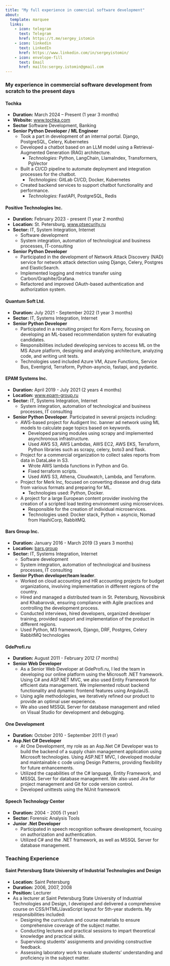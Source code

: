 ```yaml
---
title: "My full experience in comercial software development"
about:
  template: marquee
  links:
    - icon: telegram
      text: Telegram
      href: https://t.me/sergey_istomin
    - icon: linkedin
      text: LinkedIn
      href: https://www.linkedin.com/in/sergeyistomin/
    - icon: envelope-fill
      text: Email
      href: mailto:sergey.istomin@gmail.com
---
```

### My experience in commercial software development from scratch to the present days

#### Tochka  
- **Duration:** March 2024 – Present (1 year 3 months)  
- **Website:** [www.tochka.com](www.tochka.com)  
- **Sector** Software Development, Banking  
- **Senior Python Developer / ML Engineer  **
	- Took a part in development of an internal portal. Django, PostgreSQL, Celery, Kubernetes
	- Developed a chatbot based on an LLM model using a Retrieval-Augmented Generation (RAG) architecture.  
		- *Technologies:* Python, LangChain, LlamaIndex, Transformers, PgVector  
	 - Built a CI/CD pipeline to automate deployment and integration processes for the chatbot.  
		- *Technologies:* GitLab CI/CD, Docker, Kubernetes  
	- Created backend services to support chatbot functionality and performance.  
	  - *Technologies:* FastAPI, PostgreSQL, Redis  

#### Positive Technologies Inc.
- **Duration:** February 2023 - present (1 year 2 months)
- **Location:** St. Petersburg, [www.ptsecurity.ru](http://www.ptsecurity.ru)
- **Sector:** IT, System Integration, Internet
  - Software development
  - System integration, automation of technological and business processes, IT-consulting
- **Senior Python Developer**
  - Participated in the development of Network Attack Discovery (NAD) service for network attack detection using Django, Celery, Postgres and ElasticSearch.
  - Implemented logging and metrics transfer using Carbon/Graphite/Grafana.
  - Refactored and improved OAuth-based authentication and authorization system.
    
#### Quantum Soft Ltd. 
- **Duration:** July 2021 - September 2022 (1 year 3 months)
- **Sector:** IT, Systems Integration, Internet
- **Senior Python Developer**
  - Participated in a recruiting project for Korn Ferry, focusing on developing an ML-based recommendation system for evaluating candidates.
  - Responsibilities included developing services to access ML on the MS Azure platform, designing and analyzing architecture, analyzing code, and writing unit tests.
  - Technologies used included Azure VM, Azure Functions, Service Bus, Eventgrid, Terraform, Python-asyncio, fastapi, and pydantic.

#### EPAM Systems Inc. 
- **Duration:** April 2019 - July 2021 (2 years 4 months)
- **Location:** [www.epam-group.ru](http://www.epam-group.ru)
- **Sector:** IT, Systems Integration, Internet
  - System integration, automation of technological and business processes, IT consulting
- **Senior Python Developer**.
  Participated in several projects including:
  - AWS-based project for Audigent Inc. banner ad network using ML models to calculate page topics based on keywords. 
    - Developed parsing modules using scrapy and implemented asynchronous infrastructure.
    - Used AWS S3, AWS Lambdas, AWS EC2, AWS EKS, Terraform, Python libraries such as scrapy, celery, boto3 and flask.
  
  - Project for a commercial organization to collect sales reports from data in DataLake in S3.
    - Wrote AWS lambda functions in Python and Go.
    - Fixed terraform scripts.
    - Used AWS S3, Athena, Cloudwatch, Lambda, and Terraform.

  - Project for Merk Inc, focused on converting disease and drug data from various formats and preparing for ML.
    - Technologies used: Python, Docker.

  - A project for a large European content provider involving the creation of a scripted load testing environment using microservices.
    - Responsible for the creation of individual microservices.
    - Technologies used: Docker stack, Python + asyncio, Nomad from HashiCorp, RabbitMQ.

#### Bars Group Inc.
- **Duration:** January 2016 - March 2019 (3 years 3 months)
- **Location:** [bars.group](http://bars.group)
- **Sector:** IT, Systems Integration, Internet
  - Software development
  - System integration, automation of technological and business processes, IT consulting
- **Senior Python developer/team leader**.
  - Worked on cloud accounting and HR accounting projects for budget organizations, involving implementation in different regions of the country.
  - Hired and managed a distributed team in St. Petersburg, Novosibirsk and Khabarovsk, ensuring compliance with Agile practices and controlling the development process.
  - Conducted interviews, hired developers, organized developer training, provided support and implementation of the product in different regions.
  - Used Python, M3 framework, Django, DRF, Postgres, Celery RabbitMQ technologies

#### GdeProfi.ru
- **Duration:** August 2011 - February 2012 (7 months)
- **Senior Web Developer**
  - As a Senior Web Developer at GdeProfi.ru, I led the team in developing our online platform using the Microsoft .NET framework. Using C# and ASP.NET MVC,
    we also used Entity Framework for efficient data management. We implemented robust backend functionality and dynamic frontend features using AngularJS.
  - Using agile methodologies, we iteratively refined our product to provide an optimal user experience.
  - We also used MSSQL Server for database management and relied on Visual Studio for development and debugging.
  
#### One Development
- **Duration:** October 2010 - September 2011 (1 year)
- **Asp.Net C# Developer**
  - At One Development, my role as an Asp.Net C# Developer was to build the backend of a supply chain management application using Microsoft technologies.
    Using ASP.NET MVC, I developed modular and maintainable c code using Design Patterns, providing flexibility for future enhancements.
  - Utilized the capabilities of the C# language, Entity Framework, and
    MSSQL Server for database management. We also used Jira for project management and Git for code version control.
  - Developed unittests using the NUnit framework

#### Speech Technology Center
- **Duration:** 2004 - 2005 (1 year)
- **Sector:** Forensic Analysis Tools
- **Junior .Net Developer**
  - Participated in speech recognition software development, focusing on authorization and authentication.
  - Utilized C# and the .NET framework, as well as MSSQL Server for database management.

### Teaching Experience

#### Saint Petersburg State University of Industrial Technologies and Design
- **Location:** Saint Petersburg
- **Duration:** 2006, 2007, 2008
- **Position:** Lecturer
- As a lecturer at Saint Petersburg State University of Industrial Technologies and Design, I developed and delivered a comprehensive course on CSS/HTML/JavaScript layout for 5th-year students. My responsibilities included:
  - Designing the curriculum and course materials to ensure comprehensive coverage of the subject matter.
  - Conducting lectures and practical sessions to impart theoretical knowledge and practical skills.
  - Supervising students' assignments and providing constructive feedback.
  - Assessing laboratory work to evaluate students' understanding and proficiency in the subject matter.

